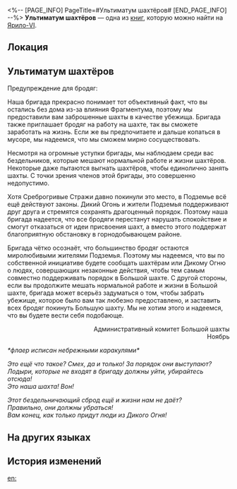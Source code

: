<%-- [PAGE_INFO]
PageTitle=#Ультиматум шахтёров#
[END_PAGE_INFO] --%>
{{Дополнить}}
{{Книга Инфобокс
|id           = 014
|Название     = 
|Изображение  = Предмет Записи.png
|Мир          = Ярило-VI
|Томов        = 1
|Автор        = <!--нужно добавить-->
|Описание     = Немного резковатый ультиматум с граффити. Читая его, становится понятно, откуда берутся разногласия на территории шахт.
|Том1         = {{tx}}
|Источник1    = {{tx|Отсутствует источник}}
|Персонажи    = 
|Фракции      = 
}}
'''Ультиматум шахтёров''' — одна из [[Книги|книг]], которую можно найти на [[Ярило-VI]].

==Локация==
{{Отметка карты|<!--название карты-->|<!--id отметки-->}}

==Ультиматум шахтёров==
Предупреждение для бродяг:

Наша бригада прекрасно понимает тот объективный факт, что вы остались без дома из-за влияния Фрагментума, поэтому мы предоставили вам заброшенные шахты в качестве убежища. Бригада также приглашает бродяг на работу на шахте, так вы сможете заработать на жизнь. Если же вы предпочитаете и дальше копаться в мусоре, мы надеемся, что мы сможем мирно сосуществовать.

Несмотря на огромные уступки бригады, мы наблюдаем среди вас бездельников, которые мешают нормальной работе и жизни шахтёров. Некоторые даже пытаются выгнать шахтёров, чтобы единолично занять шахты. С точки зрения членов этой бригады, это совершенно недопустимо.

Хотя Среброгривые Стражи давно покинули это место, в Подземье всё ещё действуют законы. Дикий Огонь и жители Подземья поддерживают друг друга и стремятся сохранять драгоценный порядок. Поэтому наша бригада надеется, что все бродяги перестанут нарушать спокойствие и смогут отказаться от идеи присвоения шахт, а вместо этого поддержат благоприятную обстановку в горнодобывающем районе.

Бригада чётко осознаёт, что большинство бродяг остаются миролюбивыми жителями Подземья. Поэтому мы надеемся, что вы по собственной инициативе будете сообщать шахтёрам или Дикому Огню о людях, совершающих незаконные действия, чтобы тем самым совместно поддерживать порядок в Большой шахте. С другой стороны, если вы продолжите мешать нормальной работе и жизни в Большой шахте, бригада может всерьёз задуматься о том, чтобы забрать убежище, которое было вам так любезно предоставлено, и заставить всех бродяг покинуть Большую шахту. Мы не хотим этого и надеемся, что вы будете вести себя подобающе.

<div align="right">Административный комитет Большой шахты<br />
Ноябрь</div>

''*флаер исписан небрежными каракулями*''

''Это ещё что такое? Смех, да и только! За порядок они выступают?''<br />
''Лодыри, которые не входят в бригаду должны уйти, убирайтесь отсюда!''<br />
''Это наша шахта! Вон!''

''Этот бездельничающий сброд ещё и жизни нам не даёт?''<br />
''Правильно, они должны убраться!''<br />
''Вам конец, как только придут люди из Дикого Огня!''

==На других языках==
{{На других языках
|en   = Miners' Ultimatum
|zhs  = 矿队的通牒
|zht  = 礦隊的通牒
|ja   = 採掘チームの通牒
|ko   = 채굴대의 통첩장
|es   = Ultimátum de los mineros
|fr   = Ultimatum des mineurs
|ru   = Ультиматум шахтёров
|th   = คำขาดของทีมขุดเหมือง
|vi   = Thông Điệp Của Đội Thợ Mỏ
|de   = Ultimatum des Bergbauteams
|id   = Ultimatum Tim Penambang
|pt   = Ultimato dos Mineradores
}}

==История изменений==
{{История изменений|3.5}}

[[en:]]